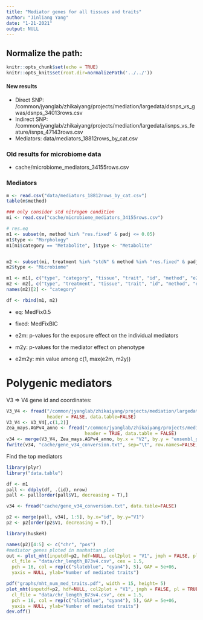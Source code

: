 ```yaml
---
title: "Mediator genes for all tissues and traits"
author: "Jinliang Yang"
date: "1-21-2021"
output: NULL
---
```



## Normalize the path:

```r
knitr::opts_chunk$set(echo = TRUE) 
knitr::opts_knit$set(root.dir=normalizePath('../../')) 
```

#### New results

- Direct SNP: /common/jyanglab/zhikaiyang/projects/mediation/largedata/dsnps_vs_gwas/dsnps_34013rows.csv
- Indirect SNP: /common/jyanglab/zhikaiyang/projects/mediation/largedata/isnps_vs_feature/isnps_47143rows.csv
- Mediators: data/mediators_18812rows_by_cat.csv

### Old results for microbiome data

- cache/microbiome_mediators_34155rows.csv



### Mediators


```r
m <- read.csv("data/mediators_18812rows_by_cat.csv")
table(m$method)

### only consider std nitrogen condition
mi <- read.csv("cache/microbiome_mediators_34155rows.csv")

# res.eq
m1 <- subset(m, method %in% "res.fixed" & padj <= 0.05)
m1$type <- "Morphology"
m1[m1$category == "Metabolite", ]$type <- "Metabolite"


m2 <- subset(mi, treatment %in% "stdN" & method %in% "res.fixed" & padj <= 0.05)
m2$type <- "Microbiome"

m1 <- m1[, c("type", "category", "tissue", "trait", "id", "method", "e2m", "m2y","e2m2y","padj","coef")]
m2 <- m2[, c("type", "treatment", "tissue", "trait", "id", "method", "e2m", "m2y","e2m2y","padj","coef")]
names(m2)[2] <- "category"

df <- rbind(m1, m2) 
```
- eq: MedFix0.5
- fixed: MedFixBIC

- e2m: p-values for the exposure effect on the individual mediators
- m2y: p-values for the mediator effect on phenotype
- e2m2y: min value among c(1, max(e2m, m2y))



# Polygenic mediators


V3 => V4 gene id and coordinates:

```r
V3_V4 <- fread("/common/jyanglab/zhikaiyang/projects/mediation/largedata/V3_V4.csv", 
               header = FALSE, data.table=FALSE)
V3_V4 <- V3_V4[,c(1,2)]
Zea_mays.AGPv4_anno <- fread("/common/jyanglab/zhikaiyang/projects/mediation/largedata/Zea_mays.AGPv4_anno.txt",
                             header = TRUE, data.table = FALSE)
v34 <- merge(V3_V4, Zea_mays.AGPv4_anno, by.x = "V2", by.y = "ensembl_gene_id_v4")
fwrite(v34, "cache/gene_v34_conversion.txt", sep="\t", row.names=FALSE, quote=FALSE)
```


Find the top mediators

```r
library(plyr)
library("data.table")

df <- m1
pall <- ddply(df, .(id), nrow)
pall <- pall[order(pall$V1, decreasing = T),]

v34 <- fread("cache/gene_v34_conversion.txt", data.table=FALSE)

p2 <- merge(pall, v34[, 1:5], by.x="id", by.y="V1")
p2 <- p2[order(p2$V1, decreasing = T),]
```


```r
library(huskeR)

names(p2)[4:5] <- c("chr", "pos")
#mediator genes ploted in manhattan plot
out <- plot_mht(inputdf=p2, hdf=NULL, col2plot = "V1", jmph = FALSE, pl = TRUE,
  cl_file = "data/chr_length_B73v4.csv", cex = 1.5,
  pch = 16, col = rep(c("slateblue", "cyan4"), 5), GAP = 5e+06,
  yaxis = NULL, ylab="Number of mediated traits")

pdf("graphs/mht_num_med_traits.pdf", width = 15, height= 5)
plot_mht(inputdf=p2, hdf=NULL, col2plot = "V1", jmph = FALSE, pl = TRUE,
  cl_file = "data/chr_length_B73v4.csv", cex = 1.5,
  pch = 16, col = rep(c("slateblue", "cyan4"), 5), GAP = 5e+06,
  yaxis = NULL, ylab="Number of mediated traits")
dev.off()
```








